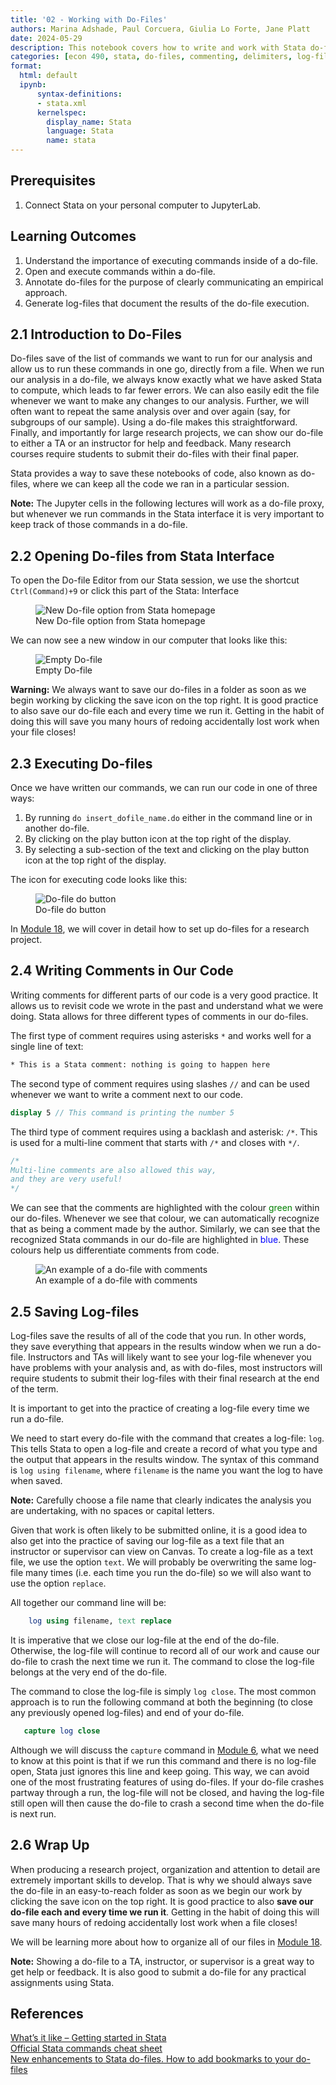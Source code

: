 ```yaml
---
title: '02 - Working with Do-Files'
authors: Marina Adshade, Paul Corcuera, Giulia Lo Forte, Jane Platt
date: 2024-05-29
description: This notebook covers how to write and work with Stata do-files. We go over how to create a do-file, commenting, and generating log-files. 
categories: [econ 490, stata, do-files, commenting, delimiters, log-files]
format: 
  html: default
  ipynb:
      syntax-definitions: 
      - stata.xml
      kernelspec: 
        display_name: Stata
        language: Stata
        name: stata
---
```


## Prerequisites 

1. Connect Stata on your personal computer to JupyterLab.

## Learning Outcomes

1. Understand the importance of executing commands inside of a do-file. 
2. Open and execute commands within a do-file. 
3. Annotate do-files for the purpose of clearly communicating an empirical approach. 
4. Generate log-files that document the results of the do-file execution. 


## 2.1 Introduction to Do-Files

Do-files save of the list of commands we want to run for our analysis and allow us to run these commands in one go, directly from a file. When we run our analysis in a do-file, we always know exactly what we have asked Stata to compute, which leads to far fewer errors. We can also easily edit the file whenever we want to make any changes to our analysis. Further, we will often want to repeat the same analysis over and over again (say, for subgroups of our sample). Using a do-file makes this straightforward. Finally, and importantly for large research projects, we can show our do-file to either a TA or an instructor for help and feedback. Many research courses require students to submit their do-files with their final paper. 

Stata provides a way to save these notebooks of code, also known as do-files, where we can keep all the code we ran in a particular session. 

<div class="alert alert-info">

**Note:** The Jupyter cells in the following lectures will work as a do-file proxy, but whenever we run commands in the Stata interface it is very important to keep track of those commands in a do-file. </div>

## 2.2 Opening Do-files from Stata Interface

To open the Do-file Editor from our Stata session, we use the shortcut `Ctrl(Command)+9` or click this part of the Stata: Interface

![New Do-file option from Stata homepage](img/stata_interface.png)

We can now see a new window in our computer that looks like this:

![Empty Do-file](img/dofile_editor.png)

<div class="alert alert-block alert-warning">
    
<b>Warning:</b> We always want to save our do-files in a folder as soon as we begin working by clicking the save icon on the top right. It is good practice to also save our do-file each and every time we run it. Getting in the habit of doing this will save you many hours of redoing accidentally lost work when your file closes! </div>

## 2.3 Executing Do-files

Once we have written our commands, we can run our code in one of three ways:

1. By running `do insert_dofile_name.do` either in the command line or in another do-file.
2. By clicking on the play button icon at the top right of the display.
3. By selecting a sub-section of the text and clicking on the play button icon at the top right of the display.

The icon for executing code looks like this:

![Do-file do button](img/dofile_execute.png)

In [Module 18](https://comet.arts.ubc.ca/docs/Research/econ490-stata/18_Wf_Guide2.html), we will cover in detail how to set up do-files for a research project.

## 2.4 Writing Comments in Our Code

Writing comments for different parts of our code is a very good practice. It allows us to revisit code we wrote in the past and understand what we were doing. Stata allows for three different types of comments in our do-files. 

The first type of comment requires using asterisks `*` and works well for a single line of text:

```stata
* This is a Stata comment: nothing is going to happen here
```

The second type of comment requires using slashes `//` and can be used whenever we want to write a comment next to our code.

```stata
display 5 // This command is printing the number 5
```

The third type of comment requires using a backlash and asterisk: `/*`. This is used for a multi-line comment that starts with `/*` and closes with `*/`.

```stata
/*
Multi-line comments are also allowed this way,
and they are very useful!
*/
```

We can see that the comments are highlighted with the colour <font color='green'>green</font> within our do-files. Whenever we see that colour, we can automatically recognize that as being a comment made by the author. Similarly, we can see that the recognized Stata commands in our do-file are highlighted in <font color='blue'>blue</font>. These colours help us differentiate comments from code.

![An example of a do-file with comments](img/dofile_comments.png)

## 2.5 Saving Log-files

Log-files save the results of all of the code that you run. In other words, they save everything that appears in the results window when we run a do-file. Instructors and TAs will likely want to see your log-file whenever you have problems with your analysis and, as with do-files, most instructors will require students to submit their log-files with their final research at the end of the term.  

It is important to get into the practice of creating a log-file every time we run a do-file.

We need to start every do-file with the command that creates a log-file: `log`. This tells Stata to open a log-file and create a record of what you type and the output that appears in the results window. The syntax of this command is `log using filename`, where `filename` is the name you want the log to have when saved. 

<div class="alert alert-info">

**Note:** Carefully choose a file name that clearly indicates the analysis you are undertaking, with no spaces or capital letters.</div>
    
Given that work is often likely to be submitted online, it is a good idea to also get into the practice of saving our log-file as a text file that an instructor or supervisor can view on Canvas. To create a log-file as a text file, we use the option `text`. We will probably be overwriting the same log-file many times (i.e. each time you run the do-file) so we will also want to use the option `replace`. 

All together our command line will be:

```stata
    log using filename, text replace
```

It is imperative that we close our log-file at the end of the do-file. Otherwise, the log-file will continue to record all of our work and cause our do-file to crash the next time we run it. The command to close the log-file belongs at the very end of the do-file. 

The command to close the log-file is simply `log close`. The most common approach is to run the following command at both the beginning (to close any previously opened log-files) and end of your do-file. 

```stata
   capture log close
```

Although we will discuss the `capture` command in [Module 6](https://comet.arts.ubc.ca/docs/Research/econ490-stata/06_Creating_Variables.html), what we need to know at this point is that if we run this command and there is no log-file open, Stata just ignores this line and keep going. This way, we can avoid one of the most frustrating features of using do-files. If your do-file crashes partway through a run, the log-file will not be closed, and having the log-file still open will then cause the do-file to crash a second time when the do-file is next run.

## 2.6 Wrap Up

When producing a research project, organization and attention to detail are extremely important skills to develop. That is why we should always save the do-file in an easy-to-reach folder as soon as we begin our work by clicking the save icon on the top right. It is good practice to also **save our do-file each and every time we run it**. Getting in the habit of doing this will save many hours of redoing accidentally lost work when a file closes!

We will be learning more about how to organize all of our files in [Module 18](https://comet.arts.ubc.ca/docs/Research/econ490-stata/18_Wf_Guide2.html).

<div class="alert alert-info">

**Note:** Showing a do-file to a TA, instructor, or supervisor is a great way to get help or feedback. It is also good to submit a do-file for any practical assignments using Stata.</div>

## References

[What's it like – Getting started in Stata](https://youtu.be/TtlwTuN06jg) <br>
[Official Stata commands cheat sheet](https://www.stata.com/bookstore/stata-cheat-sheets/) <br>
[New enhancements to Stata do-files. How to add bookmarks to your do-files](https://www.youtube.com/watch?v=GhYZuKRgo7E)

